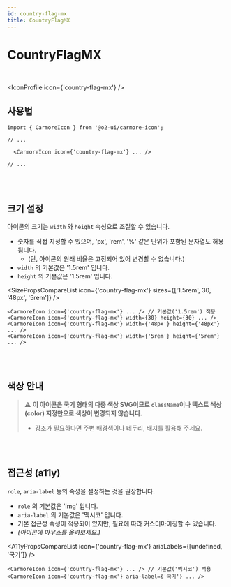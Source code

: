 ```yaml
---
id: country-flag-mx
title: CountryFlagMX
---
```




# CountryFlagMX

<br />

<IconProfile icon={'country-flag-mx'} />

## 사용법

```tsx
import { CarmoreIcon } from '@o2-ui/carmore-icon';

// ...

  <CarmoreIcon icon={'country-flag-mx'} ... />

// ...
```

<br />
<br />

## 크기 설정

아이콘의 크기는 `width` 와 `height` 속성으로 조절할 수 있습니다.

- 숫자를 직접 지정할 수 있으며, 'px', 'rem', '%' 같은 단위가 포함된 문자열도 허용됩니다.
  - (단, 아이콘의 원래 비율은 고정되어 있어 변경할 수 없습니다.)
- `width` 의 기본값은 '1.5rem' 입니다.
- `height` 의 기본값은 '1.5rem' 입니다.

<SizePropsCompareList icon={'country-flag-mx'} sizes={['1.5rem', 30, '48px', '5rem']} />

```tsx
<CarmoreIcon icon={'country-flag-mx'} ... /> // 기본값('1.5rem') 적용
<CarmoreIcon icon={'country-flag-mx'} width={30} height={30} ... />
<CarmoreIcon icon={'country-flag-mx'} width={'48px'} height={'48px'} ... />
<CarmoreIcon icon={'country-flag-mx'} width={'5rem'} height={'5rem'} ... />
```

<br />
<br />

## 색상 안내

> ⚠️ <b>이 아이콘은 국기 형태의 다중 색상 SVG이므로 `className`이나 텍스트 색상(color) 지정만으로 색상이 변경되지 않습니다. </b>
>
> - 강조가 필요하다면 주변 배경색이나 테두리, 배지를 활용해 주세요.

<br />
<br />

## 접근성 (a11y)

`role`, `aria-label` 등의 속성을 설정하는 것을 권장합니다.

- `role` 의 기본값은 'img' 입니다.
- `aria-label` 의 기본값은 '멕시코' 입니다.
- 기본 접근성 속성이 적용되어 있지만, 필요에 따라 커스터마이징할 수 있습니다.
- _(아이콘에 마우스를 올려보세요.)_

<A11yPropsCompareList icon={'country-flag-mx'} ariaLabels={[undefined, '국기']} />

```tsx
<CarmoreIcon icon={'country-flag-mx'} ... /> // 기본값('멕시코') 적용
<CarmoreIcon icon={'country-flag-mx'} aria-label={'국기'} ... />
```
